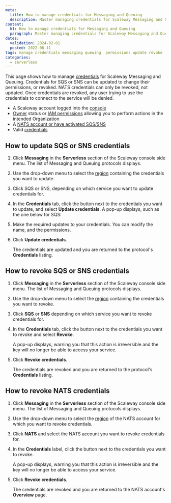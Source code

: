 ```yaml
---
meta:
  title: How to manage credentials for Messaging and Queuing
  description: Master managing credentials for Scaleway Messaging and Queuing! Follow this guide to securely update, rotate, and control access to your messaging services.
content:
  h1: How to manage credentials for Messaging and Queuing
  paragraph: Master managing credentials for Scaleway Messaging and Queuing! Follow this guide to securely update, rotate, and control access to your messaging services.
dates:
  validation: 2024-02-01
  posted: 2022-08-11 
tags: manage credentials messaging queuing  permissions update revoke 
categories:
  - serverless 
---
```


This page shows how to manage [credentials](/serverless/messaging/concepts/#credentials) for Scaleway Messaging and Queuing. Credentials for SQS or SNS can be updated to change their permissions, or revoked. NATS credentials can only be revoked, not updated. Once credentials are revoked, any user trying to use the credentials to connect to the service will be denied.

<Macro id="requirements" />

- A Scaleway account logged into the [console](https://console.scaleway.com/)
- [Owner](/identity-and-access-management/iam/concepts/#owner) status or [IAM permissions](/identity-and-access-management/iam/concepts/#permission) allowing you to perform actions in the intended Organization
- A [NATS account or have activated SQS/SNS](/serverless/messaging/how-to/get-started/)
- Valid [credentials](/serverless/messaging/how-to/create-credentials/)

## How to update SQS or SNS credentials

1. Click **Messaging** in the **Serverless** section of the Scaleway console side menu. The list of Messaging and Queuing protocols displays.

2. Use the drop-down menu to select the [region](/serverless/messaging/concepts/#region) containing the credentials you want to update.

3. Click SQS or SNS, depending on which service you want to update credentials for.

4. In the **Credentials** tab, click the <Icon name="more" /> button next to the credentials you want to update, and select **Update credentials**. A pop-up displays, such as the one below for SQS:

    <Lightbox src="scaleway-update-credential-sqs.webp" alt="" />

5. Make the required updates to your credentials. You can modify the name, and the permissions.

6. Click **Update credentials**.

    The credentials are updated and you are returned to the protocol's **Credentials** listing.


## How to revoke SQS or SNS credentials

1. Click **Messaging** in the **Serverless** section of the Scaleway console side menu. The list of Messaging and Queuing protocols displays.

2. Use the drop-down menu to select the [region](/serverless/messaging/concepts/#region) containing the credentials you want to revoke.

3. Click **SQS** or **SNS** depending on which service you want to revoke credentials for.

4. In the **Credentials** tab, click the <Icon name="more" /> button next to the credentials you want to revoke and select **Revoke**.

    A pop-up displays, warning you that this action is irreversible and the key will no longer be able to access your service.

4. Click **Revoke credentials**.

    The credentials are revoked and you are returned to the protocol's **Credentials** listing.

## How to revoke NATS credentials

1. Click **Messaging** in the **Serverless** section of the Scaleway console side menu. The list of Messaging and Queuing protocols displays.

2. Use the drop-down menu to select the [region](/serverless/messaging/concepts/#region) of the NATS account for which you want to revoke credentials.

3. Click **NATS** and select the NATS account you want to revoke credentials for.

4. In the **Credentials** label, click the <Icon name="delete" /> button next to the credentials you want to revoke.

    A pop-up displays, warning you that this action is irreversible and the key will no longer be able to access your service.

5. Click **Revoke credentials**.

    The credentials are revoked and you are returned to the NATS account's **Overview** page.


